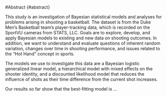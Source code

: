 #Abstract {#abstract}

This study is an investigation of Bayesian statistical models and analyses for problems arising in shooting a basketball. The dataset is from the Duke Men's Basketball team's player-tracking data, which is recorded on the SportVU cameras from STATS, LLC. Goals are to explore, develop, and apply Bayesian models to existing and new data on shooting outcomes. In addition, we want to understand and evaluate questions of inherent random variation, changes over time in shooting performance, and issues related to the "Hot Hand" concept in sports.


The models we use to investigate this data are a Bayesian logistic generalized linear model, a hierarchical model with mixed effects on the shooter identity, and a discounted likelihood model that reduces the influence of shots as their time difference from the current shot increases.


<!-- (talk about results) -->
Our results so far show that the best-fitting model is ...
